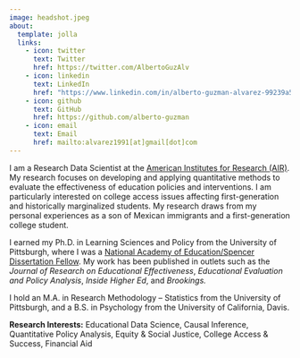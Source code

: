 ```yaml
---
image: headshot.jpeg
about:
  template: jolla
  links:
    - icon: twitter
      text: Twitter
      href: https://twitter.com/AlbertoGuzAlv
    - icon: linkedin
      text: LinkedIn
      href: "https://www.linkedin.com/in/alberto-guzman-alvarez-99239a5a/"
    - icon: github
      text: GitHub
      href: https://github.com/alberto-guzman
    - icon: email
      text: Email
      href: mailto:alvarez1991[at]gmail[dot]com
---
```


I am a Research Data Scientist at the [American Institutes for Research (AIR)](https://www.air.org/). My research focuses on developing and applying quantitative methods to evaluate the effectiveness of education policies and interventions. I am particularly interested on college access issues affecting first-generation and historically marginalized students. My research draws from my personal experiences as a son of Mexican immigrants and a first-generation college student.

I earned my Ph.D. in Learning Sciences and Policy from the University of Pittsburgh, where I was a [National Academy of Education/Spencer Dissertation Fellow](https://naeducation.org/2021-naed-spencer-dissertation-fellows/). My work has been published in outlets such as the *Journal of Research on Educational Effectiveness*, *Educational Evaluation and Policy Analysis*, *Inside Higher Ed*, and *Brookings.*

I hold an M.A. in Research Methodology -- Statistics from the University of Pittsburgh, and a B.S. in Psychology from the University of California, Davis.

**Research Interests:** Educational Data Science, Causal Inference, Quantitative Policy Analysis, Equity & Social Justice, College Access & Success, Financial Aid
